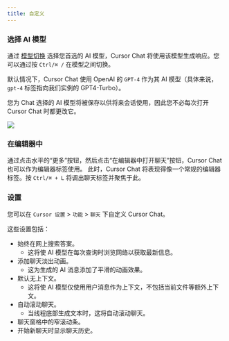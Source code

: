 ---
title: 自定义
---

### 选择 AI 模型

通过 [模型切换](/advanced/models#model-dropdown) 选择您首选的 AI 模型，Cursor Chat 将使用该模型生成响应。您可以通过按 `Ctrl/⌘ /` 在模型之间切换。

默认情况下，Cursor Chat 使用 OpenAI 的 `GPT-4` 作为其 AI 模型（具体来说，`gpt-4` 标签指向我们实例的 GPT4-Turbo）。

您为 Chat 选择的 AI 模型将被保存以供将来会话使用，因此您不必每次打开 Cursor Chat 时都更改它。

<Frame>
  <img src="/images/chat/model-toggle.png" />
</Frame>

### 在编辑器中

通过点击水平的“更多”按钮，然后点击“在编辑器中打开聊天”按钮，Cursor Chat 也可以作为编辑器标签使用。
此时，Cursor Chat 将表现得像一个常规的编辑器标签。按 `Ctrl/⌘ + L` 将调出聊天标签并聚焦于此。

### 设置

您可以在 `Cursor 设置` > `功能` > `聊天` 下自定义 Cursor Chat。

这些设置包括：

- 始终在网上搜索答案。
  - 这将使 AI 模型在每次查询时浏览网络以获取最新信息。
- 添加聊天淡出动画。
  - 这为生成的 AI 消息添加了平滑的动画效果。
- 默认无上下文。
  - 这将使 AI 模型仅使用用户消息作为上下文，不包括当前文件等额外上下文。
- 自动滚动聊天。
  - 当线程底部生成文本时，这将自动滚动聊天。
- 聊天窗格中的窄滚动条。
- 开始新聊天时显示聊天历史。
